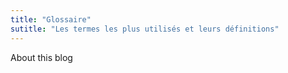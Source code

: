 ```yaml
---
title: "Glossaire"
sutitle: "Les termes les plus utilisés et leurs définitions"
---
```


About this blog
